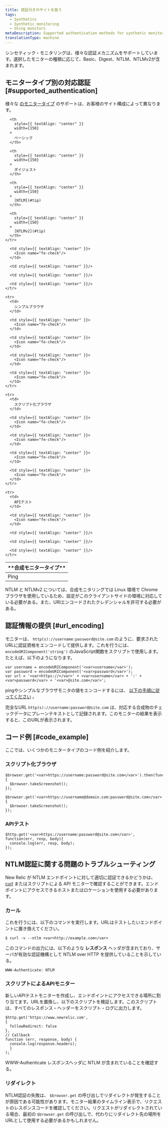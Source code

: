 ```yaml
---
title: 認証付きのサイトを扱う
tags:
  - Synthetics
  - Synthetic monitoring
  - Using monitors
metaDescription: Supported authentication methods for synthetic monitors and how to provide authentication using scripted monitors.
translationType: machine
---
```


シンセティック・モニタリングは、様々な認証メカニズムをサポートしています。選択したモニターの種類に応じて、Basic、Digest、NTLM、NTLMv2が含まれます。

## モニタータイプ別の対応認証 [#supported_authentication]

様々な [のモニタータイプ](/docs/synthetics/new-relic-synthetics/using-monitors/add-edit-monitors#types-monitors) のサポートは、お客様のサイト構成によって異なります。

<table>
  <thead>
    <tr>
      <th>
        **合成モニタータイプ**
      </th>

      <th
        style={{ textAlign: "center" }}
        width={150}
      >
        ベーシック
      </th>

      <th
        style={{ textAlign: "center" }}
        width={150}
      >
        ダイジェスト
      </th>

      <th
        style={{ textAlign: "center" }}
        width={150}
      >
        [NTLM](#tip)
      </th>

      <th
        style={{ textAlign: "center" }}
        width={150}
      >
        [NTLMv2](#tip)
      </th>
    </tr>
  </thead>

  <tbody>
    <tr>
      <td>
        Ping
      </td>

      <td style={{ textAlign: "center" }}>
        <Icon name="fe-check"/>
      </td>

      <td style={{ textAlign: "center" }}/>

      <td style={{ textAlign: "center" }}/>

      <td style={{ textAlign: "center" }}/>
    </tr>

    <tr>
      <td>
        シンプルブラウザ
      </td>

      <td style={{ textAlign: "center" }}>
        <Icon name="fe-check"/>
      </td>

      <td style={{ textAlign: "center" }}>
        <Icon name="fe-check"/>
      </td>

      <td style={{ textAlign: "center" }}>
        <Icon name="fe-check"/>
      </td>

      <td style={{ textAlign: "center" }}>
        <Icon name="fe-check"/>
      </td>
    </tr>

    <tr>
      <td>
        スクリプト化ブラウザ
      </td>

      <td style={{ textAlign: "center" }}>
        <Icon name="fe-check"/>
      </td>

      <td style={{ textAlign: "center" }}>
        <Icon name="fe-check"/>
      </td>

      <td style={{ textAlign: "center" }}>
        <Icon name="fe-check"/>
      </td>

      <td style={{ textAlign: "center" }}>
        <Icon name="fe-check"/>
      </td>
    </tr>

    <tr>
      <td>
        APIテスト
      </td>

      <td style={{ textAlign: "center" }}>
        <Icon name="fe-check"/>
      </td>

      <td style={{ textAlign: "center" }}/>

      <td style={{ textAlign: "center" }}/>

      <td style={{ textAlign: "center" }}/>
    </tr>
  </tbody>
</table>

<Callout variant="tip">
  NTLM と NTLMv2 については、合成モニタリングでは Linux 環境で Chrome ブラウザを使用しているため、設定がこのクライアントサイドの環境に対応している必要がある。また、URIエンコードされたクレデンシャルを許可する必要がある。
</Callout>

## 認証情報の提供 [#url_encoding]

モニターは、 `http(s)://username:password@site.com` のように、要求されたURLに認証資格をエンコードして提供します。これを行うには、 `encodeURIComponent('string')` のJavaScript関数をスクリプトで使用します。たとえば、以下のようになります。

```
var username = encodeURIComponent('<var>username</var>');
var password = encodeURIComponent('<var>password</var>');
var url = '<var>https://</var>' + <var>username</var> + ':' + <var>password</var> + '<var>@site.com</var>';
```

pingやシンプルなブラウザモニタの値をエンコードするには、 [以下の手順に従ってください](https://www.w3schools.com/tags/ref_urlencode.ASP) 。

完全なURL `http(s)://username:password@site.com` は、対応する合成物のチェックデータにプレーンテキストとして記録されます。このモニターの結果を表示すると、このURLが表示されます。

## コード例 [#code_example]

ここでは、いくつかのモニタータイプのコード例を紹介します。

### スクリプト化ブラウザ

```
$browser.get('<var>https://username:password@site.com</var>').then(function(){
  $browser.takeScreenshot();
});
```

```
$browser.get('<var>https://username@domain.com:password@site.com</var>').then(function(){
  $browser.takeScreenshot();
});
```

### APIテスト

```
$http.get('<var>https://username:password@site.com</var>', function(err, resp, body){
  console.log(err, resp, body);
});
```

## NTLM認証に関する問題のトラブルシューティング

New Relic が NTLM エンドポイントに対して適切に認証できるかどうかは、 [curl](https://curl.haxx.se) またはスクリプトによる API モニターで確認することができます。エンドポイントにアクセスできるホストまたはロケーションを使用する必要があります。

### カール

これを行うには、以下のコマンドを実行します。URLはテストしたいエンドポイントに置き換えてください。

```
$ curl -v --ntlm <var>http://example.com</var>
```

このコマンドの出力には、以下のような **レスポンス** ヘッダが含まれており、サーバが有効な認証機構として NTLM over HTTP を提供していることを示している。

```
WWW-Authenticate: NTLM
```

### スクリプトによるAPIモニター

新しいAPIテストモニターを作成し、エンドポイントにアクセスできる場所に割り当てます。URLを置換し、以下のスクリプトを検証します。このスクリプトは、すべてのレスポンス・ヘッダーをスクリプト・ログに出力します。

```
$http.get('https://www.newrelic.com',
{
  followRedirect: false
},
// Callback
function (err, response, body) {
  console.log(response.headers);
  }
);
```

WWW-Authenticate レスポンスヘッダに NTLM が含まれていることを確認する。

### リダイレクト

NTLM認証の失敗は、 `$browser.get` の呼び出しでリダイレクトが発生することが原因である可能性があります。モニター結果のタイムライン表示で、リクエストのレスポンスコードを確認してください。リクエストがリダイレクトされている場合、最初の `$browser.get` の呼び出しで、代わりにリダイレクト先の場所をURLとして使用する必要があるかもしれません。